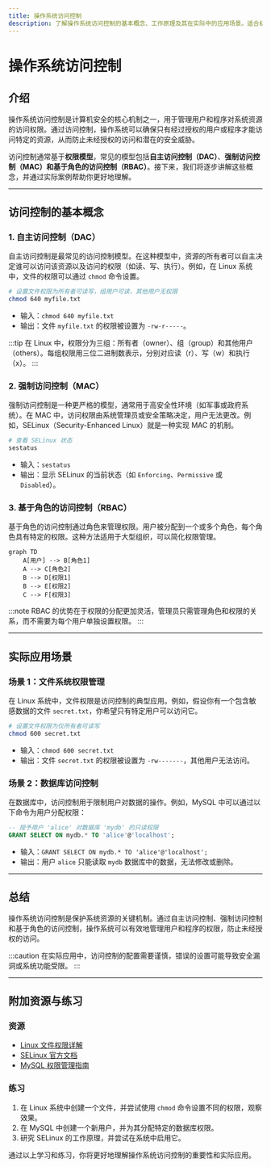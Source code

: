 ```yaml
---
title: 操作系统访问控制
description: 了解操作系统访问控制的基本概念、工作原理及其在实际中的应用场景。适合初学者学习如何通过访问控制保护系统资源。
---
```


# 操作系统访问控制

## 介绍

操作系统访问控制是计算机安全的核心机制之一，用于管理用户和程序对系统资源的访问权限。通过访问控制，操作系统可以确保只有经过授权的用户或程序才能访问特定的资源，从而防止未经授权的访问和潜在的安全威胁。

访问控制通常基于**权限模型**，常见的模型包括**自主访问控制（DAC）**、**强制访问控制（MAC）**和**基于角色的访问控制（RBAC）**。接下来，我们将逐步讲解这些概念，并通过实际案例帮助你更好地理解。

---

## 访问控制的基本概念

### 1. 自主访问控制（DAC）

自主访问控制是最常见的访问控制模型。在这种模型中，资源的所有者可以自主决定谁可以访问该资源以及访问的权限（如读、写、执行）。例如，在 Linux 系统中，文件的权限可以通过 `chmod` 命令设置。

```bash
# 设置文件权限为所有者可读写，组用户可读，其他用户无权限
chmod 640 myfile.txt
```

- 输入：`chmod 640 myfile.txt`
- 输出：文件 `myfile.txt` 的权限被设置为 `-rw-r-----`。

:::tip
在 Linux 中，权限分为三组：所有者（owner）、组（group）和其他用户（others）。每组权限用三位二进制数表示，分别对应读（r）、写（w）和执行（x）。
:::

### 2. 强制访问控制（MAC）

强制访问控制是一种更严格的模型，通常用于高安全性环境（如军事或政府系统）。在 MAC 中，访问权限由系统管理员或安全策略决定，用户无法更改。例如，SELinux（Security-Enhanced Linux）就是一种实现 MAC 的机制。

```bash
# 查看 SELinux 状态
sestatus
```

- 输入：`sestatus`
- 输出：显示 SELinux 的当前状态（如 `Enforcing`、`Permissive` 或 `Disabled`）。

### 3. 基于角色的访问控制（RBAC）

基于角色的访问控制通过角色来管理权限。用户被分配到一个或多个角色，每个角色具有特定的权限。这种方法适用于大型组织，可以简化权限管理。

```mermaid
graph TD
    A[用户] --> B[角色1]
    A --> C[角色2]
    B --> D[权限1]
    B --> E[权限2]
    C --> F[权限3]
```

:::note
RBAC 的优势在于权限的分配更加灵活，管理员只需管理角色和权限的关系，而不需要为每个用户单独设置权限。
:::

---

## 实际应用场景

### 场景 1：文件系统权限管理

在 Linux 系统中，文件权限是访问控制的典型应用。例如，假设你有一个包含敏感数据的文件 `secret.txt`，你希望只有特定用户可以访问它。

```bash
# 设置文件权限为仅所有者可读写
chmod 600 secret.txt
```

- 输入：`chmod 600 secret.txt`
- 输出：文件 `secret.txt` 的权限被设置为 `-rw-------`，其他用户无法访问。

### 场景 2：数据库访问控制

在数据库中，访问控制用于限制用户对数据的操作。例如，MySQL 中可以通过以下命令为用户分配权限：

```sql
-- 授予用户 'alice' 对数据库 'mydb' 的只读权限
GRANT SELECT ON mydb.* TO 'alice'@'localhost';
```

- 输入：`GRANT SELECT ON mydb.* TO 'alice'@'localhost';`
- 输出：用户 `alice` 只能读取 `mydb` 数据库中的数据，无法修改或删除。

---

## 总结

操作系统访问控制是保护系统资源的关键机制。通过自主访问控制、强制访问控制和基于角色的访问控制，操作系统可以有效地管理用户和程序的权限，防止未经授权的访问。

:::caution
在实际应用中，访问控制的配置需要谨慎，错误的设置可能导致安全漏洞或系统功能受限。
:::

---

## 附加资源与练习

### 资源
- [Linux 文件权限详解](https://linux.die.net/man/1/chmod)
- [SELinux 官方文档](https://selinuxproject.org/page/Main_Page)
- [MySQL 权限管理指南](https://dev.mysql.com/doc/refman/8.0/en/privileges.html)

### 练习
1. 在 Linux 系统中创建一个文件，并尝试使用 `chmod` 命令设置不同的权限，观察效果。
2. 在 MySQL 中创建一个新用户，并为其分配特定的数据库权限。
3. 研究 SELinux 的工作原理，并尝试在系统中启用它。

通过以上学习和练习，你将更好地理解操作系统访问控制的重要性和实际应用。